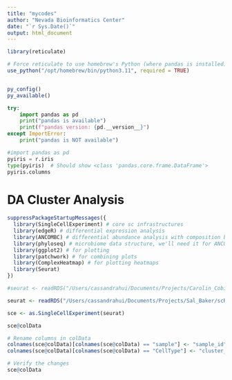 ```yaml
---
title: "mycodes"
author: "Nevada Bioinformatics Center"
date: "`r Sys.Date()`"
output: html_document
---
```





```r
library(reticulate)

# Force reticulate to use homebrew's Python (where pandas is installed)
use_python("/opt/homebrew/bin/python3.11", required = TRUE)


py_config()
py_available()
```

```python
try:
    import pandas as pd
    print("pandas is available")
    print(f"pandas version: {pd.__version__}")
except ImportError:
    print("pandas is NOT available")
```



```python
#import pandas as pd
pyiris = r.iris
type(pyiris)  # Should show <class 'pandas.core.frame.DataFrame'>
pyiris.columns
```



# DA Cluster Analysis 



```r
suppressPackageStartupMessages({
  library(SingleCellExperiment) # core sc infrastructures
  library(edgeR) # differential expression analysis
  library(ANCOMBC) # differential abundance analysis with composition bias
  library(phyloseq) # microbiome data structure, we'll need it for ANCOMBC
  library(ggplot2) # for plotting
  library(patchwork) # for combining plots
  library(ComplexHeatmap) # for plotting heatmaps
  library(Seurat)
})
```



```r
#seurat <- readRDS("/Users/cassandrahui/Documents/Projects/Carolin_Cobine/scRNAseq_2024/seurat_obj_after_umap_Caroline_less_strigent.1.23.25.RDS")

seurat <- readRDS("/Users/cassandrahui/Documents/Projects/Sal_Baker/scRNAseq_2024/sham.rds")

sce <- as.SingleCellExperiment(seurat)

```

```r
sce@colData

# Rename columns in colData
colnames(sce@colData)[colnames(sce@colData) == "sample"] <- "sample_id"
colnames(sce@colData)[colnames(sce@colData) == "CellType"] <- "cluster_id"

# Verify the changes
sce@colData

```






